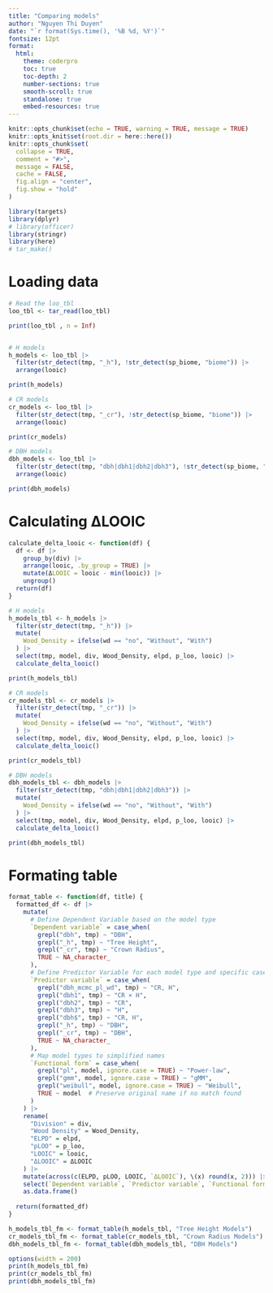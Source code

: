```yaml
---
title: "Comparing models"
author: "Nguyen Thi Duyen"
date: "`r format(Sys.time(), '%B %d, %Y')`"
fontsize: 12pt
format:
  html:
    theme: coderpro
    toc: true
    toc-depth: 2
    number-sections: true
    smooth-scroll: true
    standalone: true
    embed-resources: true
---
```


```r
knitr::opts_chunk$set(echo = TRUE, warning = TRUE, message = TRUE)
knitr::opts_knit$set(root.dir = here::here())
knitr::opts_chunk$set(
  collapse = TRUE,
  comment = "#>",
  message = FALSE,
  cache = FALSE,
  fig.align = "center",
  fig.show = "hold"
)

```


```r
library(targets)
library(dplyr)
# library(officer)
library(stringr)
library(here)
# tar_make()
```

# Loading data

```r
# Read the loo_tbl
loo_tbl <- tar_read(loo_tbl)

print(loo_tbl , n = Inf)


# H models
h_models <- loo_tbl |>
  filter(str_detect(tmp, "_h"), !str_detect(sp_biome, "biome")) |>
  arrange(looic)

print(h_models)

# CR models
cr_models <- loo_tbl |>
  filter(str_detect(tmp, "_cr"), !str_detect(sp_biome, "biome")) |>
  arrange(looic)

print(cr_models)

# DBH models
dbh_models <- loo_tbl |>
  filter(str_detect(tmp, "dbh|dbh1|dbh2|dbh3"), !str_detect(sp_biome, "biome")) |>
  arrange(looic)

print(dbh_models)
```


# Calculating ΔLOOIC

```r
calculate_delta_looic <- function(df) {
  df <- df |>
    group_by(div) |>
    arrange(looic, .by_group = TRUE) |>
    mutate(ΔLOOIC = looic - min(looic)) |>
    ungroup()
  return(df)
}

# H models
h_models_tbl <- h_models |>
  filter(str_detect(tmp, "_h")) |>
  mutate(
    Wood_Density = ifelse(wd == "no", "Without", "With")
  ) |>
  select(tmp, model, div, Wood_Density, elpd, p_loo, looic) |>
  calculate_delta_looic()

print(h_models_tbl)

# CR models
cr_models_tbl <- cr_models |>
  filter(str_detect(tmp, "_cr")) |>
  mutate(
    Wood_Density = ifelse(wd == "no", "Without", "With")
  ) |>
  select(tmp, model, div, Wood_Density, elpd, p_loo, looic) |>
  calculate_delta_looic()

print(cr_models_tbl)

# DBH models
dbh_models_tbl <- dbh_models |>
  filter(str_detect(tmp, "dbh|dbh1|dbh2|dbh3")) |>
  mutate(
    Wood_Density = ifelse(wd == "no", "Without", "With")
  ) |>
  select(tmp, model, div, Wood_Density, elpd, p_loo, looic) |>
  calculate_delta_looic()

print(dbh_models_tbl)

```

# Formating table

```r
format_table <- function(df, title) {
  formatted_df <- df |>
    mutate(
      # Define Dependent Variable based on the model type
      `Dependent variable` = case_when(
        grepl("dbh", tmp) ~ "DBH",
        grepl("_h", tmp) ~ "Tree Height",
        grepl("_cr", tmp) ~ "Crown Radius",
        TRUE ~ NA_character_
      ),
      # Define Predictor Variable for each model type and specific cases
      `Predictor variable` = case_when(
        grepl("dbh_mcmc_pl_wd", tmp) ~ "CR, H",
        grepl("dbh1", tmp) ~ "CR × H",
        grepl("dbh2", tmp) ~ "CR",
        grepl("dbh3", tmp) ~ "H",
        grepl("dbh$", tmp) ~ "CR, H",
        grepl("_h", tmp) ~ "DBH",
        grepl("_cr", tmp) ~ "DBH",
        TRUE ~ NA_character_
      ),
      # Map model types to simplified names
      `Functional form` = case_when(
        grepl("pl", model, ignore.case = TRUE) ~ "Power-law",
        grepl("gmm", model, ignore.case = TRUE) ~ "gMM",
        grepl("weibull", model, ignore.case = TRUE) ~ "Weibull",
        TRUE ~ model  # Preserve original name if no match found
      )
    ) |>
    rename(
      "Division" = div,
      "Wood Density" = Wood_Density,
      "ELPD" = elpd,
      "pLOO" = p_loo,
      "LOOIC" = looic,
      "ΔLOOIC" = ΔLOOIC
    ) |>
    mutate(across(c(ELPD, pLOO, LOOIC, `ΔLOOIC`), \(x) round(x, 2))) |>
    select(`Dependent variable`, `Predictor variable`, `Functional form`, Division, `Wood Density`, ELPD, pLOO, LOOIC, `ΔLOOIC`) |>
    as.data.frame()
  
  return(formatted_df)
}

h_models_tbl_fm <- format_table(h_models_tbl, "Tree Height Models")
cr_models_tbl_fm <- format_table(cr_models_tbl, "Crown Radius Models")
dbh_models_tbl_fm <- format_table(dbh_models_tbl, "DBH Models")

options(width = 200)
print(h_models_tbl_fm)
print(cr_models_tbl_fm)
print(dbh_models_tbl_fm)

```